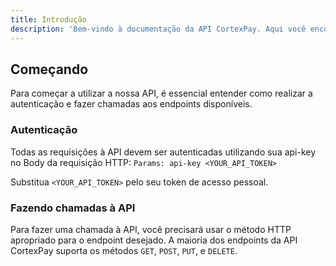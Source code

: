 ```yaml
---
title: Introdução
description: 'Bem-vindo à documentação da API CortexPay. Aqui você encontrará todas as informações necessárias para integrar com nossa plataforma.'
---
```


## Começando

Para começar a utilizar a nossa API, é essencial entender como realizar a autenticação e fazer chamadas aos endpoints disponíveis.

### Autenticação

Todas as requisições à API devem ser autenticadas utilizando sua api-key no Body da requisição HTTP:
```Params: api-key <YOUR_API_TOKEN>```

Substitua `<YOUR_API_TOKEN>` pelo seu token de acesso pessoal.

### Fazendo chamadas à API

Para fazer uma chamada à API, você precisará usar o método HTTP apropriado para o endpoint desejado. A maioria dos endpoints da API CortexPay suporta os métodos `GET`, `POST`, `PUT`, e `DELETE`.
